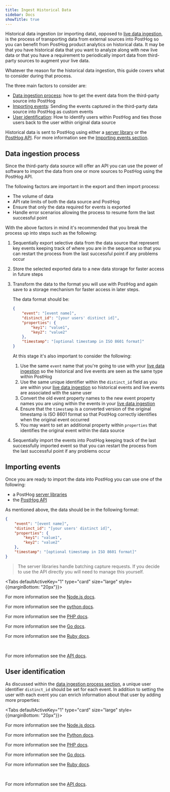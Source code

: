 ```yaml
---
title: Ingest Historical Data
sidebar: Docs
showTitle: true
---
```



Historical data ingestion (or importing data), opposed to [live data ingestion](/docs/integrate/ingest-live-data), is the process of transporting data from external sources into PostHog so you can benefit from PostHog product analytics on historical data. It may be that you have historical data that you want to analyze along with new live data or that you have a requirement to periodically import data from third-party sources to augment your live data.

Whatever the reason for the historical data ingestion, this guide covers what to consider during that process.

The three main factors to consider are:

- [Data ingestion process](#data-ingestion-process): how to get the event data from the third-party source into PostHog
- [Importing events](#importing-events): Sending the events captured in the third-party data source into PostHog as custom events
- [User identification](#user-identification): How to identify users within PostHog and ties those users back to the user within original data source

Historical data is sent to PostHog using either a [server library](/docs/integrate/overview#server-libraries) or the [PostHog API](/docs/api/overview). For more information see the [Importing events section](#importing-events).

## Data ingestion process

Since the third-party data source will offer an API you can use the power of software to import the data from one or more sources to PostHog using the PostHog API.

The following factors are important in the export and then import process:

- The volume of data
- API rate limits of both the data source and PostHog
- Ensure that only the data required for events is exported
- Handle error scenarios allowing the process to resume form the last successful point

With the above factors in mind it's recommended that you break the process up into steps such as the following:

1. Sequentially export selective data from the data source that represent key events keeping track of where you are in the sequence so that you can restart the process from the last successful point if any problems occur
2. Store the selected exported data to a new data storage for faster access in future steps
3. Transform the data to the format you will use with PostHog and again save to a storage mechanism for faster access in later steps.

    The data format should be:
    ```json
    {
        "event": "[event name]",
        "distinct_id": "[your users' distinct id]",
        "properties": {
            "key1": "value1",
            "key2": "value2"
        },
        "timestamp": "[optional timestamp in ISO 8601 format]"
    }
    ```

    At this stage it's also important to consider the following:
    
    1. Use the same `event` name that you're going to use with your [live data ingestion](/docs/integrate/ingest-live-data) so the historical and live events are seen as the same type within PostHog
    1. Use the same unique identifier within the `distinct_id` field as you are within your [live data ingestion](/docs/integrate/ingest-live-data) so historical events and live events are associated with the same user
    1. Convert the old event property names to the new event property names you are using within the events in your [live data ingestion](/docs/integrate/ingest-live-data)
    1. Ensure that the `timestamp` is a converted version of the original timestamp is ISO 8601 format so that PostHog correctly identifies when the original event occurred
    1. You may want to set an additional property within `properties` that identifies the original event within the data source

4. Sequentially import the events into PostHog keeping track of the last successfully imported event so that you can restart the process from the last successful point if any problems occur

## Importing events

Once you are ready to import the data into PostHog you can use one of the following:

- a PostHog [server libraries](/docs/integrate/overview#server-libraries)
- the [PostHog API](/docs/api/overview)

As mentioned above, the data should be in the following format:

```json
{
    "event": "[event name]",
    "distinct_id": "[your users' distinct id]",
    "properties": {
        "key1": "value1",
        "key2": "value2"
    },
    "timestamp": "[optional timestamp in ISO 8601 format]"
}
```


> The server libraries handle batching capture requests. If you decide to use the API directly you will need to manage this yourself.

<Tabs defaultActiveKey="1" type="card" size="large" style={{marginBottom: "20px"}}>
  <TabPane tab="Node.js" key="1">
    <NodeCapture />
    <p>For more information see the <a href="/docs/integrate/server/node">Node.js docs</a>.</p>
  </TabPane>
  <TabPane tab="Python" key="2">
    <PythonCapture />
    <p>For more information see the <a href="/docs/integrate/server/python">python docs</a>.</p>
  </TabPane>
  <TabPane tab="PHP" key="3">
    <PHPCapture />
    <p>For more information see the <a href="/docs/integrate/server/php">PHP docs</a>.</p>
  </TabPane>
  <TabPane tab="Go" key="4">
    <GoCapture />
    <p>For more information see the <a href="/docs/integrate/server/go">Go docs</a>.</p>
  </TabPane>
  <TabPane tab="Ruby" key="5">
    <RubyCapture />
    <p>For more information see the <a href="/docs/integrate/server/ruby">Ruby docs</a>.</p>
  </TabPane>    
  <TabPane tab="cURL" key="6">
    <CURLCapture />
    <p>For more information see the <a href="/docs/api">API docs</a>.</p>
  </TabPane>
</Tabs>

## User identification

As discussed within the [data ingestion process section](#data-ingestion-process), a unique user identifier `distinct_id` should be set for each event. In addition to setting the user with each event you can enrich information about that user by adding more properties:


<Tabs defaultActiveKey="1" type="card" size="large" style={{marginBottom: "20px"}}>
  <TabPane tab="Node.js" key="1">
    <NodeIdentify />
    <p>For more information see the <a href="/docs/integrate/server/node">Node.js docs</a>.</p>
  </TabPane>
  <TabPane tab="Python" key="2">
    <PythonIdentify />
    <p>For more information see the <a href="/docs/integrate/server/python">Python docs</a>.</p>
  </TabPane>
  <TabPane tab="PHP" key="3">
    <PHPIdentify />
    <p>For more information see the <a href="/docs/integrate/server/php">PHP docs</a>.</p>
  </TabPane>
  <TabPane tab="Go" key="4">
    <GoIdentify />
    <p>For more information see the <a href="/docs/integrate/server/go">Go docs</a>.</p>
  </TabPane>
  <TabPane tab="Ruby" key="5">
    <RubyIdentify />
    <p>For more information see the <a href="/docs/integrate/server/ruby">Ruby docs</a>.</p>
  </TabPane>    
  <TabPane tab="cURL" key="6">
    <CURLIdentify />
    <p>For more information see the <a href="/docs/api">API docs</a>.</p>
  </TabPane>
</Tabs>